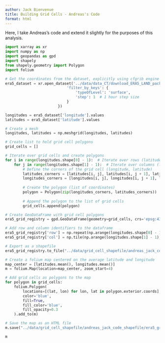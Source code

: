 ```yaml
---
author: Jack Bienvenue
title: Building Grid Cells - Andreas's Code
format: html
---
```


Here, I take Andreas's code and extend it slightly for the purposes of this analysis. 

```python
import xarray as xr
import numpy as np
import geopandas as gpd
import shapely
from shapely.geometry import Polygon
import folium

# Get the coordinates from the dataset, explicitly using cfgrib engine
era5_dataset = xr.open_dataset('../data/data_CT/download_ERA5_LAND_package_2023_01.grib', engine='cfgrib', backend_kwargs={
                            'filter_by_keys': {
                                'typeOfLevel': 'surface',
                                'step': 1  # 1 hour step size
                            }
                        })

longitudes = era5_dataset['longitude'].values
latitudes = era5_dataset['latitude'].values

# Create a mesh
longitudes, latitudes = np.meshgrid(longitudes, latitudes)

# Create list to hold grid cell polygons
grid_cells = []

# Iterate over grid cells and create polygons
for i in range(longitudes.shape[0] - 1):  # Iterate over rows (latitudes)
    for j in range(longitudes.shape[1] - 1):  # Iterate over columns (longitudes)
        # Define the corners of the grid cell (longitude, latitude)
        latitudes_corners = [latitudes[i, j], latitudes[i, j + 1], latitudes[i + 1, j + 1], latitudes[i + 1, j]]
        longitudes_corners = [longitudes[i, j], longitudes[i, j + 1], longitudes[i + 1, j + 1], longitudes[i + 1, j]]
        
        # Create the polygon (list of coordinates)
        polygon = Polygon(zip(longitudes_corners, latitudes_corners))
        
        # Append the polygon to the list of grid cells
        grid_cells.append(polygon)

# Create GeoDataFrame with grid cell polygons
era5_grid_registry = gpd.GeoDataFrame(geometry=grid_cells, crs='epsg:4326')

# Add row and column identifiers to the dataframe
era5_grid_registry['row'] = np.repeat(np.arange(longitudes.shape[0] - 1), longitudes.shape[1] - 1)
era5_grid_registry['col'] = np.tile(np.arange(longitudes.shape[1] - 1), longitudes.shape[0] - 1)

# Export as a shapefile
era5_grid_registry.to_file("../data/grid_cell_shapefile/andreas_jack_code_shapefile/era5_grid_registry.shp")

# Create a folium map centered on the average latitude and longitude
map_center = [latitudes.mean(), longitudes.mean()]
m = folium.Map(location=map_center, zoom_start=4)

# Add grid cells as polygons to the map
for polygon in grid_cells:
    folium.Polygon(
        locations=[(lat, lon) for lon, lat in polygon.exterior.coords],
        color='blue',
        fill=True,
        fill_color='blue',
        fill_opacity=0.3
    ).add_to(m)

# Save the map as an HTML file
m.save("../data/grid_cell_shapefile/andreas_jack_code_shapefile/era5_grid_registry_map.html")

m
```

